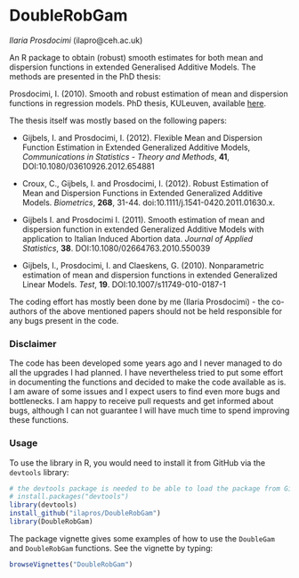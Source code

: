 # DoubleRobGam
*Ilaria Prosdocimi*   (ilapro@ceh.ac.uk) 

An R package to obtain (robust) smooth estimates for both mean and dispersion functions in extended Generalised Additive Models. The methods are presented in the PhD thesis:

Prosdocimi, I. (2010). Smooth and robust estimation of mean and dispersion functions in regression models. PhD thesis, KULeuven, available [here](https://lirias.kuleuven.be/handle/123456789/280610).


The thesis itself was mostly based on the following papers: 

* Gijbels, I. and Prosdocimi, I. (2012). Flexible Mean and Dispersion Function Estimation in Extended Generalized Additive Models, *Communications in Statistics - Theory and Methods*, **41**, DOI:10.1080/03610926.2012.654881

* Croux, C., Gijbels, I. and Prosdocimi, I. (2012).  Robust Estimation of Mean and Dispersion Functions in Extended Generalized Additive Models. *Biometrics*, **268**, 31-44. doi:10.1111/j.1541-0420.2011.01630.x.

* Gijbels I. and  Prosdocimi I. (2011). Smooth estimation of mean and dispersion function in extended Generalized Additive Models with application to Italian Induced Abortion data. *Journal of Applied Statistics*, **38**. DOI:10.1080/02664763.2010.550039

* Gijbels, I., Prosdocimi, I. and  Claeskens, G. (2010). Nonparametric estimation of mean and dispersion functions in extended Generalized Linear Models. *Test*, **19**. DOI:10.1007/s11749-010-0187-1

The coding effort has mostly been done by me (Ilaria Prosdocimi) - the co-authors of the above mentioned papers should not be held responsible for any bugs present in the code. 


### Disclaimer 
The code has been developed some years ago and I never managed to do all the upgrades I had planned. I have nevertheless tried to put some effort in documenting the functions and decided to make the code available as is. I am aware of some issues and I expect users to find even more bugs and bottlenecks. I am happy to receive pull requests and get informed about bugs, although I can not guarantee I will have much time to spend improving these functions. 

### Usage 
To use the library in R, you would need to install it from GitHub via the `devtools` library: 

```r
# the devtools package is needed to be able to load the package from GitHub
# install.packages("devtools")
library(devtools)
install_github("ilapros/DoubleRobGam")
library(DoubleRobGam)
``` 

The package vignette gives some examples of how to use the `DoubleGam` and `DoubleRobGam` functions. See the vignette by typing:

```r
browseVignettes("DoubleRobGam")
``` 

